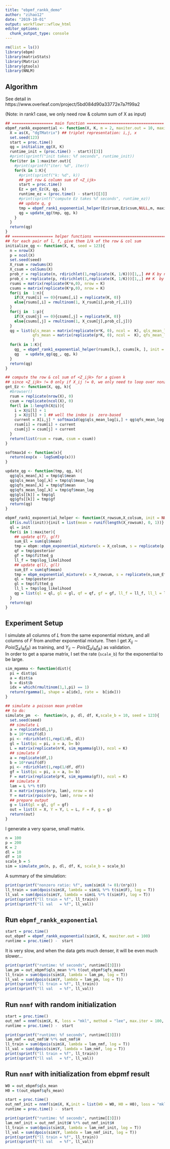 ```yaml
---
title: "ebpmf_rankk_demo"
author: "zihao12"
date: "2019-10-01"
output: workflowr::wflow_html
editor_options:
  chunk_output_type: console
---
```


```r
rm(list = ls())
library(ebpm)
library(matrixStats)
library(Matrix)
library(gtools)
library(NNLM)
```

## Algorithm
See  detail in https://www.overleaf.com/project/5bd084d90a33772e7a7f99a2

(Note: in rank1 case, we only need row & column sum of X as input)


```r
## ================== main function ==================================
ebpmf_rankk_exponential <- function(X, K, m = 2, maxiter.out = 10, maxiter.int = 1, seed = 123){
  X = as(X, "dgTMatrix") ## triplet representation: i,j, x
  set.seed(123)
  start = proc.time()
  qg = initialize_qg(X, K)
  runtime_init = (proc.time() - start)[[3]]
  #print(sprintf("init takes: %f seconds", runtime_init))
  for(iter in 1:maxiter.out){
    #print(sprintf("iter: %d", iter))
    for(k in 1:K){
      #print(sprintf("k: %d", k))
      ## get row & column sum of <Z_ijk>
      start = proc.time()
      Ez = get_Ez(X, qg, k) 
      runtime_ez = (proc.time() - start)[[3]]
      #print(sprintf("compute Ez takes %f seconds", runtime_ez))
      ## update q, g
      tmp = ebpmf_rank1_exponential_helper(Ez$rsum,Ez$csum,NULL,m, maxiter.int) 
      qg = update_qg(tmp, qg, k)
    }
  }
  return(qg)
}
## ================== helper functions ==================================
## for each pair of l, f, give them 1/k of the row & col sum
initialize_qg <- function(X, K, seed = 123){
  n = nrow(X)
  p = ncol(X)
  set.seed(seed)
  X_rsum = rowSums(X)
  X_csum = colSums(X)
  prob_r = replicate(n, rdirichlet(1,replicate(K, 1/K)))[1,,] ## K by n
  prob_c = replicate(p, rdirichlet(1,replicate(K, 1/K)))[1,,] ## K  by p
  rsums = matrix(replicate(K*n,0), nrow = K)
  csums = matrix(replicate(K*p,0), nrow = K)
  for(i in  1:n){
    if(X_rsum[i] == 0){rsums[,i] = replicate(K, 0)}
    else{rsums[,i] = rmultinom(1, X_rsum[i],prob_r[,i])}
  }
  for(j in  1:p){
    if(X_csum[j] == 0){csums[,j] = replicate(K, 0)}
    else{csums[,j] = rmultinom(1, X_csum[j],prob_c[,j])}
  }
  qg = list(qls_mean = matrix(replicate(n*K, 0), ncol =  K), qls_mean_log = matrix(replicate(n*K, 0), ncol =  K), gls = replicate(K, list(NaN)), 
            qfs_mean = matrix(replicate(p*K, 0), ncol =  K), qfs_mean_log = matrix(replicate(p*K, 0), ncol =  K), gfs = replicate(K, list(NaN))
            )
  for(k in 1:K){
    qg_ = ebpmf_rank1_exponential_helper(rsums[k,], csums[k, ], init = NULL, m = 2, maxiter = 1)
    qg   = update_qg(qg_, qg, k)
  }  
  return(qg)
}

## compute the row & col sum of <Z_ijk> for a given k
## since <Z_ijk> != 0 only if X_ij != 0, we only need to loop over nonzero elements of X
get_Ez <- function(X, qg, k){
  #browser()
  rsum = replicate(nrow(X), 0)
  csum = replicate(ncol(X), 0)
  for(l in 1:length(X@i)){
    i = X@i[l] + 1
    j = X@j[l] + 1 ## well the index is  zero-based
    current = X[i,j] * softmax1d(qg$qls_mean_log[i,] + qg$qfs_mean_log[j,])[k] ## <Z_ijk> = X_ij * psi_ijk
    rsum[i] = rsum[i] + current
    csum[j] = csum[j] + current
  }
  return(list(rsum = rsum, csum = csum))
}

softmax1d <- function(x){
  return(exp(x - logSumExp(x)))
}

update_qg <- function(tmp, qg, k){
  qg$qls_mean[,k] = tmp$ql$mean
  qg$qls_mean_log[,k] = tmp$ql$mean_log
  qg$qfs_mean[,k] = tmp$qf$mean
  qg$qfs_mean_log[,k] = tmp$qf$mean_log
  qg$gls[[k]] = tmp$gl
  qg$gfs[[k]] = tmp$gf
  return(qg)
}

ebpmf_rank1_exponential_helper <- function(X_rowsum,X_colsum, init = NULL, m = 2, maxiter = 1){
  if(is.null(init)){init = list(mean = runif(length(X_rowsum), 0, 1))}
  ql = init
  for(i in 1:maxiter){
    ## update q(f), g(f)
    sum_El = sum(ql$mean)
    tmp = ebpm::ebpm_exponential_mixture(x = X_colsum, s = replicate(p,sum_El), m = m)
    qf = tmp$posterior
    gf = tmp$fitted_g
    ll_f = tmp$log_likelihood
    ## update q(l), g(l)
    sum_Ef = sum(qf$mean)
    tmp = ebpm_exponential_mixture(x = X_rowsum, s = replicate(n,sum_Ef), m = m)
    ql = tmp$posterior
    gl = tmp$fitted_g
    ll_l = tmp$log_likelihood
    qg = list(ql = ql, gl = gl, qf = qf, gf = gf, ll_f = ll_f, ll_l = ll_l)
  }
  return(qg)
}
```


##  Experiment Setup
I simulate all columns of $L$ from the same exponential mixture, and all columns of $F$ from another exponential mixture. Then I get $X_{ij} \sim Pois(\sum_k l_{ik} f_{jk})$ as training, and $Y_{ij} \sim Pois(\sum_k l_{ik} f_{jk})$ as validation. \
In order to get a sparse matrix, I  set the rate (`scale_b`) for the exponential to be large.   
```r
sim_mgamma <- function(dist){
  pi = dist$pi
  a = dist$a
  b = dist$b
  idx = which(rmultinom(1,1,pi) == 1)
  return(rgamma(1, shape = a[idx], rate =  b[idx]))
}

## simulate a poisson mean problem
## to do: 
simulate_pm  <-  function(n, p, dl, df, K,scale_b = 10, seed = 123){
  set.seed(seed)
  ## simulate L
  a = replicate(dl,1)
  b = 10*runif(dl)
  pi <- rdirichlet(1,rep(1/dl, dl))
  gl = list(pi = pi, a = a, b= b)
  L = matrix(replicate(n*K, sim_mgamma(gl)), ncol = K)
  ## simulate F
  a = replicate(df,1)
  b = 10*runif(df)
  pi <- rdirichlet(1,rep(1/df, df))
  gf = list(pi = pi, a = a, b= b)
  F = matrix(replicate(p*K, sim_mgamma(gf)), ncol = K)
  ## simulate X
  lam = L %*% t(F)
  X = matrix(rpois(n*p, lam), nrow = n)
  Y = matrix(rpois(n*p, lam), nrow = n)
  ## prepare output
  g = list(gl = gl, gf = gf)
  out = list(X = X, Y = Y, L = L, F = F, g = g)
  return(out)
}
```


I generate a very sparse, small matrix.
```r
n = 100
p = 200
K = 2
dl = 10
df = 10 
scale_b = 5
sim = simulate_pm(n, p, dl, df, K, scale_b = scale_b)
```

A summary of the simulation:
```r
print(sprintf("nonzero ratio: %f", sum(sim$X != 0)/(n*p)))
ll_train = sum(dpois(sim$X, lambda = sim$L %*% t(sim$F), log = T))
ll_val = sum(dpois(sim$Y, lambda = sim$L %*% t(sim$F), log = T))
print(sprintf("ll train = %f", ll_train))
print(sprintf("ll val   = %f", ll_val))
```


## Run `ebpmf_rankk_exponential`
```r
start = proc.time()
out_ebpmf = ebpmf_rankk_exponential(sim$X, K, maxiter.out = 100)
runtime = proc.time() -  start
```
It is very  slow, and when the data gets much  denser, it will be even much slower...

```r
print(sprintf("runtime: %f seconds", runtime[[3]]))
lam_pm = out_ebpmf$qls_mean %*% t(out_ebpmf$qfs_mean)
ll_train = sum(dpois(sim$X, lambda = lam_pm, log = T))
ll_val = sum(dpois(sim$Y, lambda = lam_pm, log = T))
print(sprintf("ll train = %f", ll_train))
print(sprintf("ll val   = %f", ll_val))
```



## Run `nnmf` with random initialization
```r
start = proc.time()
out_nmf = nnmf(sim$X, K, loss = "mkl", method = "lee", max.iter = 100, rel.tol = -1)
runtime = proc.time() -  start
```

```r
print(sprintf("runtime: %f seconds", runtime[[3]]))
lam_nmf = out_nmf$W %*% out_nmf$H
ll_train = sum(dpois(sim$X, lambda = lam_nmf, log = T))
ll_val = sum(dpois(sim$Y, lambda = lam_nmf, log = T))
print(sprintf("ll train = %f", ll_train))
print(sprintf("ll val   = %f", ll_val))
```



## Run `nnmf` with initialization from ebpmf result  
```r
W0 = out_ebpmf$qls_mean
H0 = t(out_ebpmf$qfs_mean)

start = proc.time()
out_nmf_init = nnmf(sim$X, K,init = list(W0 = W0, H0 = H0), loss = "mkl", method = "lee", max.iter = 100, rel.tol = -1)
runtime = proc.time() -  start
```

```r
print(sprintf("runtime: %f seconds", runtime[[3]]))
lam_nmf_init = out_nmf_init$W %*% out_nmf_init$H
ll_train = sum(dpois(sim$X, lambda = lam_nmf_init, log = T))
ll_val = sum(dpois(sim$Y, lambda = lam_nmf_init, log = T))
print(sprintf("ll train = %f", ll_train))
print(sprintf("ll val   = %f", ll_val))
```






